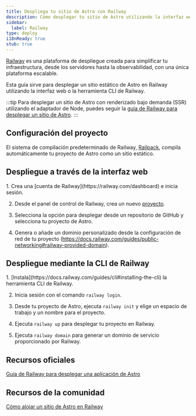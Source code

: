 ```yaml
---
title: Despliega tu sitio de Astro con Railway
description: Cómo desplegar tu sitio de Astro utilizando la interfaz web de Railway.
sidebar:
  label: Railway
type: deploy
i18nReady: true
stub: true
---
```



[Railway](https://railway.com) es una plataforma de despliegue creada para simplificar tu infraestructura, desde los servidores hasta la observabilidad, con una única plataforma escalable.

Esta guía sirve para desplegar un sitio estático de Astro en Railway utilizando la interfaz web o la herramienta CLI de Railway.

:::tip
Para desplegar un sitio de Astro con renderizado bajo demanda (SSR) utilizando el adaptador de Node, puedes seguir la [guía de Railway para desplegar un sitio de Astro](https://docs.railway.com/guides/astro).
:::

## Configuración del proyecto

El sistema de compilación predeterminado de Railway, [Railpack](https://docs.railway.com/reference/railpack), compila automáticamente tu proyecto de Astro como un sitio estático.

## Despliegue a través de la interfaz web

<Steps>
  1. Crea una [cuenta de Railway](https://railway.com/dashboard) e inicia sesión.

  2. Desde el panel de control de Railway, crea un nuevo [proyecto](https://docs.railway.com/guides/projects).
  
  3. Selecciona la opción para desplegar desde un repositorio de GitHub y selecciona tu proyecto de Astro.
  
  4. Genera o añade un dominio personalizado desde la configuración de red de tu proyecto (https://docs.railway.com/guides/public-networking#railway-provided-domain).
</Steps>

## Despliegue mediante la CLI de Railway

<Steps>
  1. [Instala](https://docs.railway.com/guides/cli#installing-the-cli) la herramienta CLI de Railway.

  2. Inicia sesión con el comando `railway login`.
  
  3. Desde tu proyecto de Astro, ejecuta `railway init` y elige un espacio de trabajo y un nombre para el proyecto.
  
  4. Ejecuta `railway up` para desplegar tu proyecto en Railway.
  
  5. Ejecuta `railway domain` para generar un dominio de servicio proporcionado por Railway.
</Steps>

## Recursos oficiales

[Guía de Railway para desplegar una aplicación de Astro](https://docs.railway.com/guides/astro)

## Recursos de la comunidad

[Cómo alojar un sitio de Astro en Railway](https://jacksmith.xyz/blog/how-to-host-astro-site-on-railway)
